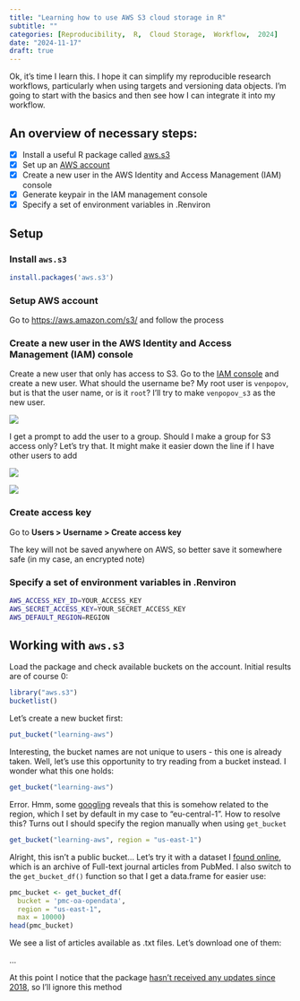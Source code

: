 ```yaml
---
title: "Learning how to use AWS S3 cloud storage in R"
subtitle: ""
categories: [Reproducibility,  R,  Cloud Storage,  Workflow,  2024]
date: "2024-11-17"
draft: true
---
```


Ok, it’s time I learn this. I hope it can simplify my reproducible research workflows, particularly when using targets and versioning data objects. I’m going to start with the basics and then see how I can integrate it into my workflow.

## An overview of necessary steps:

-   [x] Install a useful R package called [aws.s3](https://github.com/cloudyr/aws.s3)
-   [x] Set up an [AWS account](https://aws.amazon.com/s3/)
-   [x] Create a new user in the AWS Identity and Access Management (IAM) console
-   [x] Generate keypair in the IAM management console
-   [x] Specify a set of environment variables in .Renviron

## Setup

### Install `aws.s3`

``` r
install.packages('aws.s3')
```

### Setup AWS account

Go to <https://aws.amazon.com/s3/> and follow the process

### Create a new user in the AWS Identity and Access Management (IAM) console

Create a new user that only has access to S3. Go to the [IAM console](https://us-east-1.console.aws.amazon.com/iam/home?region=eu-north-1#/users) and create a new user. What should the username be? My root user is `venpopov`, but is that the user name, or is it `root`? I'll try to make `venpopov_s3` as the new user.

![](images/paste-1.png)

I get a prompt to add the user to a group. Should I make a group for S3 access only? Let's try that. It might make it easier down the line if I have other users to add

![](images/paste-4.png)

![](images/paste-5.png)

### Create access key

Go to **Users \> Username \> Create access key**

The key will not be saved anywhere on AWS, so better save it somewhere safe (in my case, an encrypted note)

### Specify a set of environment variables in .Renviron

``` bash
AWS_ACCESS_KEY_ID=YOUR_ACCESS_KEY
AWS_SECRET_ACCESS_KEY=YOUR_SECRET_ACCESS_KEY
AWS_DEFAULT_REGION=REGION
```

## Working with `aws.s3`

Load the package and check available buckets on the account. Initial results are of course 0:

```r
library("aws.s3")
bucketlist()
```

Let's create a new bucket first:

```r
put_bucket("learning-aws")
```

Interesting, the bucket names are not unique to users - this one is already taken. Well, let's use this opportunity to try reading from a bucket instead. I wonder what this one holds:

```r
get_bucket("learning-aws")
```

Error. Hmm, some [googling](https://stackoverflow.com/questions/25027462/aws-s3-the-bucket-you-are-attempting-to-access-must-be-addressed-using-the-spec) reveals that this is somehow related to the region, which I set by default in my case to "eu-central-1". How to resolve this? Turns out I should specify the region manually when using `get_bucket`

```r
get_bucket("learning-aws", region = "us-east-1")
```

Alright, this isn't a public bucket... Let's try it with a dataset I [found online](https://aws.amazon.com/marketplace/pp/prodview-qh4qqd6ebnqio?sr=0-100&applicationId=AWSMPContessa#resources), which is an archive of Full-text journal articles from PubMed. I also switch to the `get_bucket_df()` function so that I get a data.frame for easier use:

```r
pmc_bucket <- get_bucket_df(
  bucket = 'pmc-oa-opendata', 
  region = "us-east-1",
  max = 10000)
head(pmc_bucket)
```

We see a list of articles available as .txt files. Let's download one of them:

...

At this point I notice that the package [hasn't received any updates since 2018](https://github.com/cloudyr/aws.s3/issues/433), so I'll ignore this method
